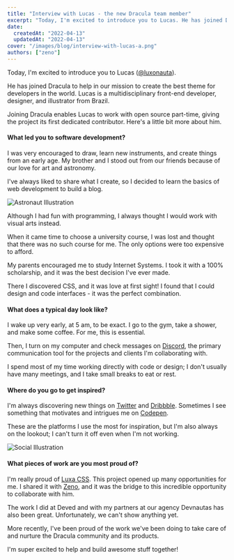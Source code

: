 ```yaml
---
title: "Interview with Lucas - the new Dracula team member"
excerpt: "Today, I'm excited to introduce you to Lucas. He has joined Dracula to help in our mission to create the best theme for developers in the world."
date:
  createdAt: "2022-04-13"
  updatedAt: "2022-04-13"
cover: "/images/blog/interview-with-lucas-a.png"
authors: ["zeno"]
---
```


Today, I'm excited to introduce you to Lucas ([@luxonauta](https://twitter.com/luxonauta)).

He has joined Dracula to help in our mission to create the best theme for developers in the world. Lucas is a multidisciplinary front-end developer, designer, and illustrator from Brazil.

Joining Dracula enables Lucas to work with open source part-time, giving the project its first dedicated contributor. Here's a little bit more about him.

#### What led you to software development?

I was very encouraged to draw, learn new instruments, and create things from an early age. My brother and I stood out from our friends because of our love for art and astronomy.

I've always liked to share what I create, so I decided to learn the basics of web development to build a blog.

![Astronaut Illustration](/images/blog/interview-with-lucas-a.png)

Although I had fun with programming, I always thought I would work with visual arts instead.

When it came time to choose a university course, I was lost and thought that there was no such course for me. The only options were too expensive to afford.

My parents encouraged me to study Internet Systems. I took it with a 100% scholarship, and it was the best decision I've ever made.

There I discovered CSS, and it was love at first sight! I found that I could design and code interfaces - it was the perfect combination.

#### What does a typical day look like?

I wake up very early, at 5 am, to be exact. I go to the gym, take a shower, and make some coffee. For me, this is essential.

Then, I turn on my computer and check messages on [Discord](https://discord.com/), the primary communication tool for the projects and clients I'm collaborating with.

I spend most of my time working directly with code or design; I don't usually have many meetings, and I take small breaks to eat or rest.

#### Where do you go to get inspired?

I'm always discovering new things on [Twitter](https://twitter.com) and [Dribbble](https://dribbble.com/). Sometimes I see something that motivates and intrigues me on [Codepen](https://codepen.io/).

These are the platforms I use the most for inspiration, but I'm also always on the lookout; I can't turn it off even when I'm not working.

![Social Illustration](/images/blog/interview-with-lucas-b.png)

#### What pieces of work are you most proud of?

I'm really proud of [Luxa CSS](https://luxacss.com). This project opened up many opportunities for me. I shared it with [Zeno](https://twitter.com/zenorocha), and it was the bridge to this incredible opportunity to collaborate with him.

The work I did at Deved and with my partners at our agency Devnautas has also been great. Unfortunately, we can't show anything yet.

More recently, I've been proud of the work we've been doing to take care of and nurture the Dracula community and its products.

I'm super excited to help and build awesome stuff together!
